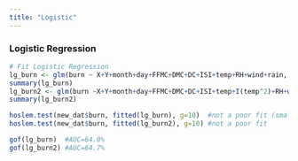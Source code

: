 ```yaml
---
title: "Logistic"
---
```


### Logistic Regression
```r
# Fit Logistic Regression
lg_burn <- glm(burn ~ X+Y+month+day+FFMC+DMC+DC+ISI+temp+RH+wind+rain, family=binomial(),data=new_dat)
summary(lg_burn)
lg_burn2 <- glm(burn ~X+Y+month+day+FFMC+DMC+DC+ISI+temp+I(temp^2)+RH+wind+rain, family=binomial(), data=new_dat)
summary(lg_burn2)

hoslem.test(new_dat$burn, fitted(lg_burn), g=10)  #not a poor fit (small P-value, poor fit, H0:good fit)
hoslem.test(new_dat$burn, fitted(lg_burn2), g=10) #not a poor fit

gof(lg_burn)  #AUC=64.0%
gof(lg_burn2) #AUC=64.7%
```